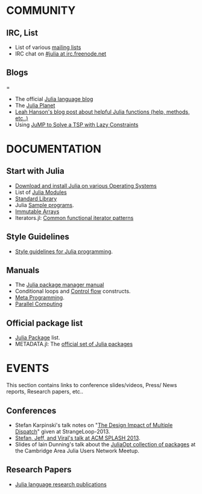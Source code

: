 = COMMUNITY =
== IRC, List ==
* List of various [http://julialang.org/community/ mailing lists]
* IRC chat on [http://webchat.freenode.net/?channels=julia #julia at irc.freenode.net]

== Blogs ===
* The official [http://julialang.org/blog/ Julia language blog]
* The [http://juliablogs.com/ Julia Planet]
* [http://blog.leahhanson.us/drafts/julia-helps.html  Leah Hanson's blog post about helpful Julia functions (help, methods, etc..)]
* Using [http://iaindunning.com/2013/mip-callback.html JuMP to Solve a TSP with Lazy Constraints]	




= DOCUMENTATION =
== Start with Julia ==
* [http://julialang.org/downloads/ Download and install Julia on various Operating Systems]
* List of [http://docs.julialang.org/en/latest/manual/modules/ Julia Modules]
* [http://docs.julialang.org/en/latest/stdlib/ Standard Library]
* Julia [https://github.com/JuliaLang/julia/tree/master/examples Sample programs].
* [https://github.com/twadleigh/ImmutableArrays.jl Immutable Arrays]
* Iterators.jl: [https://github.com/JuliaLang/Iterators.jl Common functional iterator patterns]


== Style Guidelines ==
* [https://github.com/johnmyleswhite/Style.jl Style guidelines for Julia programming].


== Manuals ==
* The [http://docs.julialang.org/en/latest/manual/packages/ Julia package manager manual]
* Conditional loops and [http://docs.julialang.org/en/latest/manual/control-flow/ Control flow] constructs.
* [http://docs.julialang.org/en/latest/manual/metaprogramming/ Meta Programming].
* [http://docs.julialang.org/en/latest/manual/parallel-computing/ Parallel Computing]


== Official package list ==
* [http://docs.julialang.org/en/latest/packages/packagelist/ Julia Package] list.
* METADATA.jl: The [https://github.com/JuliaLang/METADATA.jl official set of Julia packages]



= EVENTS = 
This section contains links to conference slides/videos, Press/ News reports, Research papers, etc..

== Conferences ==
* Stefan Karpinski's talk notes on "[http://nbviewer.ipython.org/b8fe9dbb36c1427b9f22 The Design Impact of Multiple Dispatch]" given at StrangeLoop-2013.
* [https://github.com/ViralBShah/julia-presentations/tree/master/SPLASH-2013 Stefan, Jeff, and Viral's talk at ACM SPLASH 2013].
* Slides of Iain Dunning's talk about the [https://docs.google.com/presentation/d/1FlHt245YxPXFwOHmxLYW1z5_QjdCYHVPjy5Zo12lx1I/edit?usp=sharing JuliaOpt collection of packages] at the Cambridge Area Julia Users Network Meetup.


== Research Papers ==
* [http://julialang.org/publications/ Julia language research publications]
 
